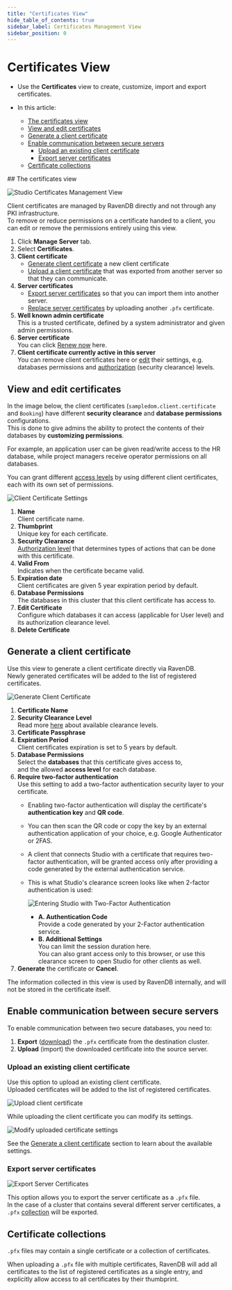 ```yaml
---
title: "Certificates View"
hide_table_of_contents: true
sidebar_label: Certificates Management View
sidebar_position: 0
---
```



# Certificates View
<Admonition type="note" title="Note">

* Use the **Certificates** view to create, customize, import and export certificates.  

* In this article:
   * [The certificates view](../../../studio/server/certificates/server-management-certificates-view.mdx#the-certificates-view)  
   * [View and edit certificates](../../../studio/server/certificates/server-management-certificates-view.mdx#view-and-edit-certificates)  
   * [Generate a client certificate](../../../studio/server/certificates/server-management-certificates-view.mdx#generate-a-client-certificate)  
   * [Enable communication between secure servers](../../../studio/server/certificates/server-management-certificates-view.mdx#enable-communication-between-secure-servers)  
      * [Upload an existing client certificate](../../../studio/server/certificates/server-management-certificates-view.mdx#upload-an-existing-client-certificate)
      * [Export server certificates](../../../studio/server/certificates/server-management-certificates-view.mdx#export-server-certificates)
   * [Certificate collections](../../../studio/server/certificates/server-management-certificates-view.mdx#certificate-collections)

</Admonition>
## The certificates view

![Studio Certificates Management View](./assets/studio-certificates-overview.png)

Client certificates are managed by RavenDB directly and not through any PKI infrastructure.  
To remove or reduce permissions on a certificate handed to a client, you can edit or remove 
the permissions entirely using this view.

1. Click **Manage Server** tab.
2. Select **Certificates**.
3. **Client certificate**  
   * [Generate client certificate](../../../server/security/authentication/certificate-management.mdx#generate-client-certificate) a new client certificate  
   * [Upload a client certificate](../../../server/security/authentication/certificate-management.mdx#upload-an-existing-certificate) that was exported from another server so that they can communicate.  
4. **Server certificates**  
   * [Export server certificates](../../../server/security/authentication/certificate-management.mdx#export-server-certificates) so that you can import them into another server.  
   * [Replace server certificates](../../../server/security/authentication/certificate-renewal-and-rotation.mdx) by uploading another `.pfx` certificate.  
5. **Well known admin certificate**  
   This is a trusted certificate, defined by a system administrator and given admin permissions.  
6. **Server certificate**  
   You can click [Renew now](../../../server/security/authentication/certificate-renewal-and-rotation.mdx) here.  
7. **Client certificate currently active in this server**  
   You can remove client certificates here or [edit](../../../server/security/authentication/certificate-management.mdx#edit-certificate) their settings, 
   e.g. databases permissions and [authorization](../../../server/security/authorization/security-clearance-and-permissions.mdx#authorization-security-clearance-and-permissions) 
   (security clearance) levels.  



## View and edit certificates

In the image below, the client certificates (`sampledom.client.certificate` and `Booking`) have different 
**security clearance** and **database permissions** configurations.  
This is done to give admins the ability to protect the contents of their databases by **customizing permissions**.  

For example, an application user can be given read/write access to the HR database, while project managers 
receive operator permissions on all databases.  

You can grant different [access levels](../../../server/security/authorization/security-clearance-and-permissions.mdx#authorization-security-clearance-and-permissions) 
by using different client certificates, each with its own set of permissions.  

![Client Certificate Settings](./assets/registered.png)

1. **Name**  
   Client certificate name.  
2. **Thumbprint**  
   Unique key for each certificate.  
3. **Security Clearance**  
   [Authorization level](../../../server/security/authorization/security-clearance-and-permissions.mdx#authorization-security-clearance-and-permissions) 
   that determines types of actions that can be done with this certificate.  
4. **Valid From**  
   Indicates when the certificate became valid. 
5. **Expiration date**  
   Client certificates are given 5 year expiration period by default.  
6. **Database Permissions**  
   The databases in this cluster that this client certificate has access to.  
7. **Edit Certificate**  
   Configure which databases it can access (applicable for User level) and its authorization clearance level.  
8. **Delete Certificate**  



## Generate a client certificate 

Use this view to generate a client certificate directly via RavenDB.  
Newly generated certificates will be added to the list of registered certificates.  

![Generate Client Certificate](./assets/generate.png)

1. **Certificate Name**
2. **Security Clearance Level**  
   Read more [here](../../../server/security/authorization/security-clearance-and-permissions.mdx#authorization-security-clearance-and-permissions) 
   about available clearance levels.  
3. **Certificate Passphrase**  
4. **Expiration Period**  
   Client certificates expiration is set to 5 years by default.  
5. **Database Permissions**  
   Select the **databases** that this certificate gives access to,  
   and the allowed **access level** for each database.  
6. **Require two-factor authentication**  
   Use this setting to add a two-factor authentication security layer to your certificate.  
    - Enabling two-factor authentication will display the certificate's **authentication key** 
      and **QR code**.  
    - You can then scan the QR code or copy the key by an external authentication application 
      of your choice, e.g. Google Authenticator or 2FAS.  
    - A client that connects Studio with a certificate that requires two-factor authentication, 
      will be granted access only after providing a code generated by the external authentication 
      service.  
    - This is what Studio's clearance screen looks like when 2-factor authentication is used:
      
         ![Entering Studio with Two-Factor Authentication](./assets/two-factor-auth.png)
     
         * **A. Authentication Code**  
           Provide a code generated by your 2-Factor authentication service.  
         * **B. Additional Settings**  
           You can limit the session duration here.  
           You can also grant access only to this browser, or use this 
           clearance screen to open Studio for other clients as well.  
7. **Generate** the certificate or **Cancel**.  
   
<Admonition type="note" title="Note">
The information collected in this view is used by RavenDB internally, 
and will not be stored in the certificate itself.
</Admonition>



## Enable communication between secure servers 

To enable communication between two secure databases, you need to:

1. **Export** ([download](../../../server/security/authentication/certificate-management.mdx#export-server-certificates)) 
   the `.pfx` certificate from the destination cluster.  
2. **Upload** (import) the downloaded certificate into the source server.  
### Upload an existing client certificate

Use this option to upload an existing client certificate.  
Uploaded certificates will be added to the list of registered certificates.  

![Upload client certificate](./assets/upload.png)

While uploading the client certificate you can modify its settings.  

![Modify uploaded certificate settings](./assets/upload-settings.png)

See the [Generate a client certificate](../../../studio/server/certificates/server-management-certificates-view.mdx#generate-a-client-certificate) 
section to learn about the available settings.  
### Export server certificates

![Export Server Certificates](./assets/export-server-certificates.png)

This option allows you to export the server certificate as a `.pfx` file.  
In the case of a cluster that contains several different server certificates, 
a `.pfx` [collection](../../../server/security/authentication/certificate-management.mdx#certificate-collections) 
will be exported.



## Certificate collections 

`.pfx` files may contain a single certificate or a collection of certificates.

When uploading a `.pfx` file with multiple certificates, RavenDB will add all certificates 
to the list of registered certificates as a single entry, and explicitly allow access to 
all certificates by their thumbprint.



